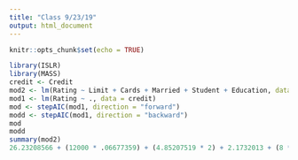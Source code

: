 ```yaml
---
title: "Class 9/23/19"
output: html_document
---
```


```r
knitr::opts_chunk$set(echo = TRUE)
```


```r
library(ISLR)
library(MASS)
credit <- Credit
mod2 <- lm(Rating ~ Limit + Cards + Married + Student + Education, data = credit)
mod1 <- lm(Rating ~ ., data = credit)
mod <- stepAIC(mod1, direction = "forward")
modd <- stepAIC(mod1, direction = "backward")
mod
modd
summary(mod2)
26.23208566 + (12000 * .06677359) + (4.85207519 * 2) + 2.1732013 + (8 * -.2598468)
```